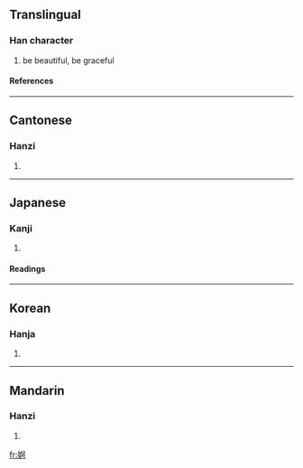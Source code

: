 {{see|娿}}

==Translingual==
===Han character===
{{Han char|rn=38|rad=女|as=08|sn=11|four=4142<sub>0</sub>|canj=女弓中口 (VNLR)}}
# be beautiful, be graceful
====References====
{{Han ref|kx=0263.470|dkj=06382|dj=0530.320|hdz=21054.080|uh=5A40|ud=23104|bh=B0FE|bd=45310}}
----
==Cantonese==
===Hanzi===
{{yue-hanzi|jyut=|y=o2}}
# {{defn|Cantonese}}
----
==Japanese==
===Kanji===
{{ja-kanji|grade=|rs=女08}}
# {{defn|Japanese}} 
====Readings====
{{ja-readings|on=[[あ]] (a)|kun=[[たおやか]] (taoyaka)}}
----
==Korean==
===Hanja===
{{ko-hanja|hangeul=아|rv=a|mr=a}}
# {{defn|Korean}}
----
==Mandarin==
===Hanzi===
{{cmn-hanzi|pin=[[ē]] ([[e1]])|wg=o<sup>1</sup>}}
# {{defn|Mandarin}}

[[fr:婀]]